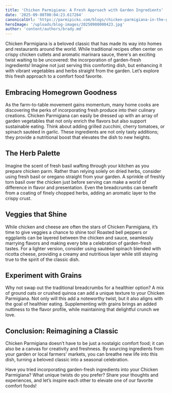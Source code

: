 ```yaml
---
title: 'Chicken Parmigiana: A Fresh Approach with Garden Ingredients'
date: '2025-09-08T00:04:23.617264'
canonicalUrl: 'https://parmipicks.com/blogs/chicken-parmigiana-in-the-garden.md'
heroImage: '/uploads/blog-images/20250908000423.jpg'
author: 'content/authors/brady.md'
---
```


Chicken Parmigiana is a beloved classic that has made its way into homes and restaurants around the world. While traditional recipes often center on crispy chicken cutlets and aromatic marinara sauce, there's an exciting twist waiting to be uncovered: the incorporation of garden-fresh ingredients! Imagine not just serving this comforting dish, but enhancing it with vibrant vegetables and herbs straight from the garden. Let’s explore this fresh approach to a comfort food favorite.

## Embracing Homegrown Goodness

As the farm-to-table movement gains momentum, many home cooks are discovering the perks of incorporating fresh produce into their culinary creations. Chicken Parmigiana can easily be dressed up with an array of garden vegetables that not only enrich the flavors but also support sustainable eating. Think about adding grilled zucchini, cherry tomatoes, or spinach sautéed in garlic. These ingredients are not only tasty additions; they provide a nutritional boost that elevates the dish to new heights.

## The Herb Palette

Imagine the scent of fresh basil wafting through your kitchen as you prepare chicken parm. Rather than relying solely on dried herbs, consider using fresh basil or oregano straight from your garden. A sprinkle of freshly torn basil over the chicken just before serving can make a world of difference in flavor and presentation. Even the breadcrumbs can benefit from a coating of finely chopped herbs, adding an aromatic layer to the crispy crust.

## Veggies that Shine

While chicken and cheese are often the stars of Chicken Parmigiana, it’s time to give veggies a chance to shine too! Roasted bell peppers or eggplants can be layered between the chicken and sauce, seamlessly marrying flavors and making every bite a celebration of garden-fresh tastes. For a lighter version, consider using sautéed spinach blended with ricotta cheese, providing a creamy and nutritious layer while still staying true to the spirit of the classic dish.

## Experiment with Grains

Why not swap out the traditional breadcrumbs for a healthier option? A mix of ground oats or crushed quinoa can add a unique texture to your Chicken Parmigiana. Not only will this add a noteworthy twist, but it also aligns with the goal of healthier eating. Supplementing with grains brings an added nuttiness to the flavor profile, while maintaining that delightful crunch we love.

## Conclusion: Reimagining a Classic

Chicken Parmigiana doesn’t have to be just a nostalgic comfort food; it can also be a canvas for creativity and freshness. By sourcing ingredients from your garden or local farmers' markets, you can breathe new life into this dish, turning a beloved classic into a seasonal celebration.

Have you tried incorporating garden-fresh ingredients into your Chicken Parmigiana? What unique twists do you prefer? Share your thoughts and experiences, and let’s inspire each other to elevate one of our favorite comfort foods!
